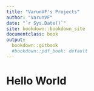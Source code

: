 ```yaml
---
title: "VarunVF's Projects"
author: "VarunVF"
date: "`r Sys.Date()`"
site: bookdown::bookdown_site
documentclass: book
output:
  bookdown::gitbook
  #bookdown::pdf_book: default
---
```


# Hello World {-}

<!-- If you need PDF output, uncomment bookdown::pdf_book above in YAML. You will need a LaTeX installation, e.g., https://yihui.name/tinytex/ -->
